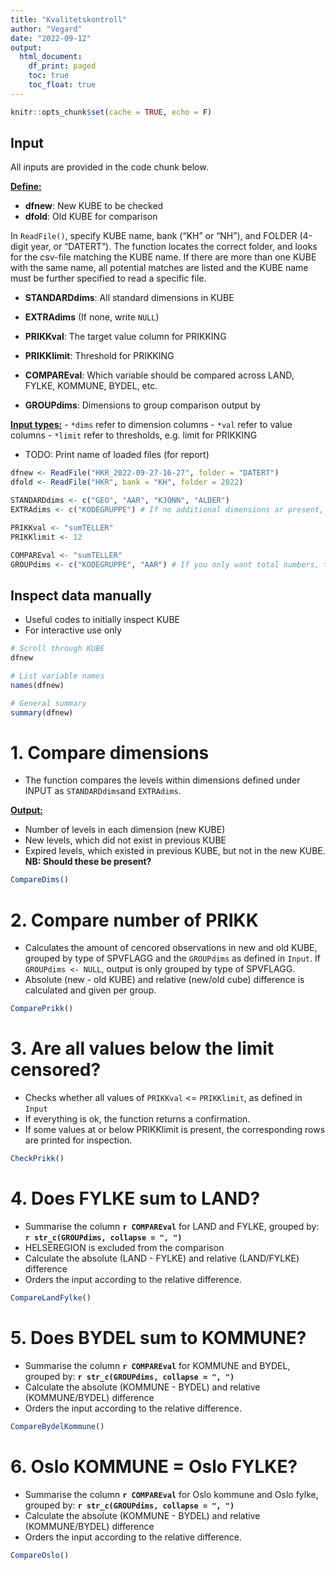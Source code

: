 ```yaml
---
title: "Kvalitetskontroll"
author: "Vegard"
date: "2022-09-12"
output:
  html_document: 
    df_print: paged
    toc: true
    toc_float: true
---
```

```r
knitr::opts_chunk$set(cache = TRUE, echo = F)
```

## Input

All inputs are provided in the code chunk below.

[**Define:**]{.underline}

-   **dfnew**: New KUBE to be checked
-   **dfold**: Old KUBE for comparison

In `ReadFile()`, specify KUBE name, bank ("KH" or "NH"), and FOLDER (4-digit year, or "DATERT"). The function locates the correct folder, and looks for the csv-file matching the KUBE name. If there are more than one KUBE with the same name, all potential matches are listed and the KUBE name must be further specified to read a specific file.

-   **STANDARDdims**: All standard dimensions in KUBE

-   **EXTRAdims** (If none, write `NULL`)

-   **PRIKKval**: The target value column for PRIKKING

-   **PRIKKlimit**: Threshold for PRIKKING

-   **COMPAREval**: Which variable should be compared across LAND, FYLKE, KOMMUNE, BYDEL, etc.

-   **GROUPdims**: Dimensions to group comparison output by

[**Input types:**]{.underline} - `*dims` refer to dimension columns - `*val` refer to value columns - `*limit` refer to thresholds, e.g. limit for PRIKKING

- TODO: Print name of loaded files (for report)

```r
dfnew <- ReadFile("HKR_2022-09-27-16-27", folder = "DATERT")
dfold <- ReadFile("HKR", bank = "KH", folder = 2022)

STANDARDdims <- c("GEO", "AAR", "KJONN", "ALDER")
EXTRAdims <- c("KODEGRUPPE") # If no additional dimensions ar present, this should be "EXTRAdims <- NULL"

PRIKKval <- "sumTELLER"
PRIKKlimit <- 12

COMPAREval <- "sumTELLER"
GROUPdims <- c("KODEGRUPPE", "AAR") # If you only want total numbers, this should be "GROUPdims <- NULL"
```

## Inspect data manually

-   Useful codes to initially inspect KUBE
-   For interactive use only

```r
# Scroll through KUBE
dfnew 

# List variable names
names(dfnew)

# General summary
summary(dfnew)
```

# 1. Compare dimensions

-   The function compares the levels within dimensions defined under INPUT as `STANDARDdims`and `EXTRAdims`.

[**Output:**]{.underline}

-   Number of levels in each dimension (new KUBE)
-   New levels, which did not exist in previous KUBE
-   Expired levels, which existed in previous KUBE, but not in the new KUBE. **NB: Should these be present?**

```r
CompareDims()
```

# 2. Compare number of PRIKK

-   Calculates the amount of cencored observations in new and old KUBE, grouped by type of SPVFLAGG and the `GROUPdims` as defined in `Input`. If `GROUPdims <- NULL`, output is only grouped by type of SPVFLAGG.
-   Absolute (new - old KUBE) and relative (new/old cube) difference is calculated and given per group.

```r
ComparePrikk()
```

# 3. Are all values below the limit censored?

-   Checks whether all values of `PRIKKval` \<= `PRIKKlimit`, as defined in `Input`
-   If everything is ok, the function returns a confirmation.
-   If some values at or below PRIKKlimit is present, the corresponding rows are printed for inspection.

```r
CheckPrikk()
```

# 4. Does FYLKE sum to LAND?

-   Summarise the column **`r COMPAREval`** for LAND and FYLKE, grouped by: **`r str_c(GROUPdims, collapse = ", ")`**
-   HELSEREGION is excluded from the comparison
-   Calculate the absolute (LAND - FYLKE) and relative (LAND/FYLKE) difference
-   Orders the input according to the relative difference.

```r
CompareLandFylke()
```

# 5. Does BYDEL sum to KOMMUNE?

-   Summarise the column **`r COMPAREval`** for KOMMUNE and BYDEL, grouped by: **`r str_c(GROUPdims, collapse = ", ")`**
-   Calculate the absolute (KOMMUNE - BYDEL) and relative (KOMMUNE/BYDEL) difference
-   Orders the input according to the relative difference.

```r
CompareBydelKommune() 
```

# 6. Oslo KOMMUNE = Oslo FYLKE?

-   Summarise the column **`r COMPAREval`** for Oslo kommune and Oslo fylke, grouped by: **`r str_c(GROUPdims, collapse = ", ")`**
-   Calculate the absolute (KOMMUNE - BYDEL) and relative (KOMMUNE/BYDEL) difference
-   Orders the input according to the relative difference.

```r
CompareOslo()
```
